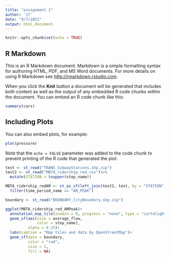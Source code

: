 ```yaml
---
title: "assignment 1"
author: '17'
date: "9/7/2021"
output: html_document
---
```


```r
knitr::opts_chunk$set(echo = TRUE)
```

## R Markdown

This is an R Markdown document. Markdown is a simple formatting syntax for authoring HTML, PDF, and MS Word documents. For more details on using R Markdown see <http://rmarkdown.rstudio.com>.

When you click the **Knit** button a document will be generated that includes both content as well as the output of any embedded R code chunks within the document. You can embed an R code chunk like this:

```r
summary(cars)
```

## Including Plots

You can also embed plots, for example:

```r
plot(pressure)
```

Note that the `echo = FALSE` parameter was added to the code chunk to prevent printing of the R code that generated the plot.
```r
test <- st_read("TRANS_SubwayStations.shp.zip")
test2 <- st_read("MBTA_ridership_red.csv")%>%
  mutate(STATION = toupper(stop_name))

MBTA_ridership_redAM <- st_as_sf(left_join(test2, test, by = "STATION"))%>%
  filter(time_period_name == "AM_PEAK")
```


```r
boundary <- st_read("BOUNDARY_CityBoundary.shp.zip")

```

```r
ggplot(MBTA_ridership_red_AMPeak)+
  annotation_map_tile(zoomin = 0, progress = "none", type = "cartolight")+
  geom_sf(aes(size = average_flow,
              color = stop_name),
          alpha = 0.25)+
  labs(caption = "Map tiles and data by OpenStreetMap")+
  geom_sf(data = boundary,
          color = "red",
          size = 1,
          fill = NA)
  
```

